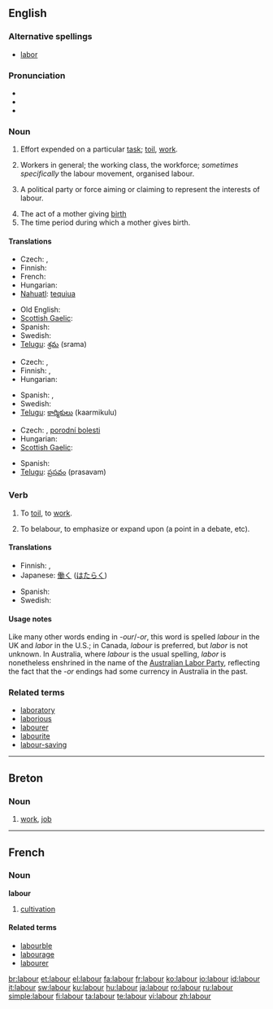 {{wikipedia|dab=labour}}
{{also|Labour}}
==English==

===Alternative spellings===
* [[labor]] {{a|US}}

===Pronunciation===
* {{IPA|/leɪbə/}}
* {{audio|en-uk-labour.ogg|Audio (UK)}}
* {{rhymes|eɪbə(r)}}

===Noun===
{{en-noun|s|-}} {{British|Canadian}}

# Effort expended on a particular [[task]]; [[toil]], [[work]].
# {{uncountable}} Workers in general; the working class, the workforce; ''sometimes specifically'' the labour movement, organised labour.
# {{uncountable}} A political party or force aiming or claiming to represent the interests of labour.
# The act of a mother giving [[birth]]
# The time period during which a mother gives birth.

====Translations====
{{trans-top|work}}
* Czech: {{t+|cs|práce|f}}, {{t-|cs|námaha|f}}
* Finnish: {{t-|fi|aherrus}}
* French: {{t|fr|ouvrage|m}}
* Hungarian: {{t|hu|munka}}
* [[Nahuatl]]: [[tequiua]]
{{trans-mid}}
* Old English: {{t-|ang|earfeþe|xs=Old English}}
* [[Scottish Gaelic]]: {{t-|gd|saothair|f|xs=Scottish Gaelic}}
* Spanish: {{t+|es|trabajo}}
* Swedish: {{t+|sv|arbete}}
* [[Telugu]]: [[శ్రమ]] (srama)
{{trans-bottom}}

{{trans-top|workers}}
* Czech: {{t-|cs|dělnictvo|n}}, {{t-|cs|pracovní síly}}
* Finnish: {{t-|fi|työläiset}}, {{t-|fi|työvoima}}
* Hungarian: {{t|hu|munkásság}}
{{trans-mid}}
* Spanish: {{t-|es|campesinos}}, {{t-|es|trabajadores}}
* Swedish: {{t+|sv|arbetskraft}}
* [[Telugu]]: [[కార్మికులు]] (kaarmikulu)
{{trans-bottom}}

{{trans-top|giving birth}}
* Czech: {{t-|cs|porod|m}}, [[porodní bolesti]]
* Hungarian: {{t|hu|szülés}}
* [[Scottish Gaelic]]: {{t-|gd|saothair|f|xs=Scottish Gaelic}}
{{trans-mid}}
* Spanish: {{t-|es|parto}}
* [[Telugu]]: [[ప్రసవం]] (prasavam)
{{trans-bottom}}

===Verb===
{{en-verb}}

# {{intransitive}} To [[toil]], to [[work]].
# {{transitive}} To belabour, to emphasize or expand upon (a point in a debate, etc).

====Translations====
{{trans-top|to work}}
* Finnish: {{t-|fi|raataa}}, {{t+|fi|ahertaa}}
* Japanese: [[働く]] ([[はたらく]])
{{trans-mid}}
* Spanish: {{t+|es|trabajar}}
* Swedish: {{t+|sv|arbeta}}
{{trans-bottom}}

====Usage notes====
Like many other words ending in ''-our''/''-or'', this word is spelled ''labour'' in the UK and ''labor'' in the U.S.; in Canada, ''labour'' is preferred, but ''labor'' is not unknown.  In Australia, where ''labour'' is the usual spelling, ''labor'' is nonetheless enshrined in the name of the [[w:Australian Labor Party|Australian Labor Party]], reflecting the fact that the ''-or'' endings had some currency in Australia in the past.

===Related terms===
* [[laboratory]]
* [[laborious]]
* [[labourer]]
* [[labourite]]
* [[labour-saving]]

----

==Breton==

===Noun===
{{infl|br|noun}}

# [[work]], [[job]]

----

==French==

===Noun===
'''labour''' {{m}}

# [[cultivation]]

====Related terms====
* [[labourble]]
* [[labourage]]
* [[labourer]]

[[br:labour]]
[[et:labour]]
[[el:labour]]
[[fa:labour]]
[[fr:labour]]
[[ko:labour]]
[[io:labour]]
[[id:labour]]
[[it:labour]]
[[sw:labour]]
[[ku:labour]]
[[hu:labour]]
[[ja:labour]]
[[ro:labour]]
[[ru:labour]]
[[simple:labour]]
[[fi:labour]]
[[ta:labour]]
[[te:labour]]
[[vi:labour]]
[[zh:labour]]